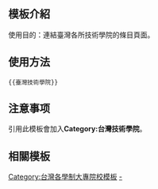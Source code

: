 <includeonly><!-- 在這裡加入模板的保護標識 --></includeonly><noinclude>{{Documentation subpage}}</noinclude>
<!-- 在本行下編輯模板說明 -->

== 模板介紹 ==

使用目的：連結臺灣各所技術學院的條目頁面。

== 使用方法 ==

<pre>{{臺灣技術學院}}</pre>

== 注意事项 ==
引用此模板會加入'''Category:台灣技術學院'''。

== 相關模板 ==

{{台灣高等教育模板導航}}

<includeonly>
<!-- 本行下加入模板的分類 -->
[[Category:台灣各學制大專院校模板]]
[[Category:台灣技術學院|-]]
</includeonly>